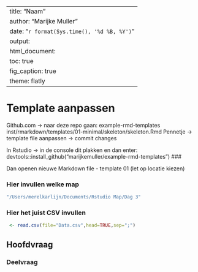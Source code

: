 ---
title: "Naam"
author: "Marijke Muller"
date: "`r format(Sys.time(), '%d %B, %Y')`"
output:
  html_document:
    toc: true
    fig_caption: true
    theme: flatly
-------



# Template aanpassen
Github.com -> naar deze repo gaan: example-rmd-templates 
inst/rmarkdown/templates/01-minimal/skeleton/skeleton.Rmd 
Pennetje -> template file aanpassen -> commit changes

In Rstudio -> in de console dit plakken en dan enter:
devtools::install_github("marijkemuller/example-rmd-templates") ###

Dan openen nieuwe Markdown file - template 01 (let op locatie kiezen)

### Hier invullen welke map 
```r
"/Users/merelkarlijn/Documents/Rstudio Map/Dag 3"
``` 

### Hier het juist CSV invullen
```r
 <- read.csv(file="Data.csv",head=TRUE,sep=";")
```

## Hoofdvraag 
### Deelvraag


